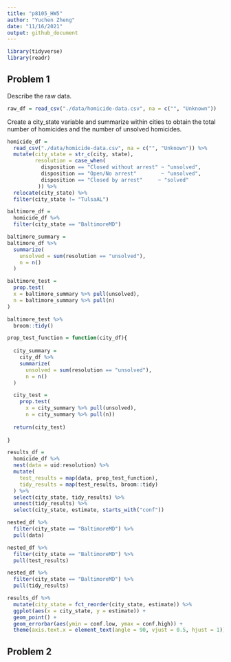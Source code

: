 ```yaml
---
title: "p8105_HW5"
author: "Yuchen Zheng"
date: "11/16/2021"
output: github_document
---
```


```r
library(tidyverse)
library(readr)
```

## Problem 1

Describe the raw data. 

```r
raw_df = read_csv("./data/homicide-data.csv", na = c("", "Unknown")) 
```



Create a city_state variable and summarize within cities to obtain the total number of homicides and the number of unsolved homicides. 
```r
homicide_df = 
  read_csv("./data/homicide-data.csv", na = c("", "Unknown")) %>% 
  mutate(city_state = str_c(city, state),
         resolution = case_when(
           disposition == "Closed without arrest" ~ "unsolved",
           disposition == "Open/No arrest"        ~ "unsolved",
           disposition == "Closed by arrest"     ~ "solved"
          )) %>% 
  relocate(city_state) %>% 
  filter(city_state != "TulsaAL")
```

```r
baltimore_df = 
  homicide_df %>% 
  filter(city_state == "BaltimoreMD")

baltimore_summary = 
baltimore_df %>% 
  summarize(
    unsolved = sum(resolution == "unsolved"),
    n = n()
  )

baltimore_test = 
  prop.test(
  x = baltimore_summary %>% pull(unsolved),
  n = baltimore_summary %>% pull(n)
)

baltimore_test %>% 
  broom::tidy()
```

```r
prop_test_function = function(city_df){
  
  city_summary = 
    city_df %>% 
    summarize(
      unsolved = sum(resolution == "unsolved"),
      n = n()
  )

  city_test = 
    prop.test(
      x = city_summary %>% pull(unsolved),
      n = city_summary %>% pull(n)) 
      
  return(city_test)
  
}
```

```r
results_df = 
  homicide_df %>% 
  nest(data = uid:resolution) %>% 
  mutate(
    test_results = map(data, prop_test_function),
    tidy_results = map(test_results, broom::tidy)
  ) %>% 
  select(city_state, tidy_results) %>% 
  unnest(tidy_results) %>% 
  select(city_state, estimate, starts_with("conf"))

nested_df %>% 
  filter(city_state == "BaltimoreMD") %>% 
  pull(data)

nested_df %>% 
  filter(city_state == "BaltimoreMD") %>% 
  pull(test_results)

nested_df %>% 
  filter(city_state == "BaltimoreMD") %>% 
  pull(tidy_results)
```


```r
results_df %>% 
  mutate(city_state = fct_reorder(city_state, estimate)) %>% 
  ggplot(aes(x = city_state, y = estimate)) +
  geom_point() +
  geom_errorbar(aes(ymin = conf.low, ymax = conf.high)) + 
  theme(axis.text.x = element_text(angle = 90, vjust = 0.5, hjust = 1))
```


## Problem 2

